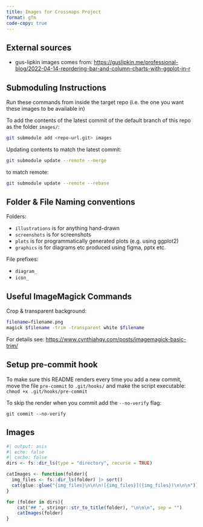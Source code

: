 ```yaml
---
title: Images for Crossmaps Project
format: gfm
code-copy: true
---
```


## External sources

- gus-lipkin images comes from: <https://guslipkin.me/professional-blog/2022-04-14-reordering-bar-and-column-charts-with-ggplot-in-r>

## Submoduling Instructions

Run these commands from inside the target repo (i.e. the one you want these images to be available in)

To add the contents of the latest commit of the default branch of this repo as the folder `images/`:

```zsh
git submodule add <repo-url.git> images
```

Updating contents to match the latest commit:

```zsh
git submodule update --remote --merge
```

to match remote:

```zsh
git submodule update --remote --rebase
```

## Folder & File Naming conventions

Folders:

- `illustrations` is for anything hand-drawn
- `screenshots` is for screenshots
- `plots` is for programmatically generated plots (e.g. using ggplot2)
- `graphics` is for diagrams etc produced using figma, pptx etc.

File prefixes:

- `diagram_`
- `icon_`

## Useful ImageMagick Commands

Crop & transparent background:

```zsh
filename=filename.png
magick $filename -trim -transparent white $filename
```

For details see: <https://www.cynthiahqy.com/posts/imagemagick-basic-trim/>

## Setup pre-commit hook

To make sure this README renders every time you add a new commit,
move the file `pre-commit` to `.git/hooks/` and make the script executable:
`chmod +x .git/hooks/pre-commit`

To skip the render when you commit add the `--no-verify` flag:
```
git commit --no-verify
```

## Images

```r
#| output: asis
#| echo: false
#| cache: false
dirs <- fs::dir_ls(type = "directory", recurse = TRUE)

catImages <- function(folder){
  img_files <- fs::dir_ls(folder) |> sort()
  cat(glue::glue("{img_files}\n\n\n![{img_files}]({img_files})\n\n\n"))
}

for (folder in dirs){
    cat("## ", stringr::str_to_title(folder), "\n\n\n", sep = "")
    catImages(folder)
}
```
